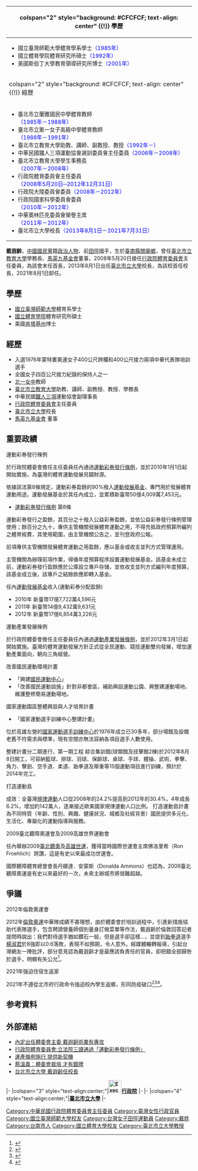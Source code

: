 {{Infobox_Prime_Minister
| name = 戴遐齡
| image = TAI hsia-ling 20080605.jpg
| width = 
| order = 第1任[[臺北市立大學|臺北市立大學]]校長
| term_start = 2013年8月1日
| term_end = 2021年7月31日
| predecessor = 首任
| successor = [[邱英浩|邱英浩]]'''代理'''
| order2 = {{ROC}}第6任[[行政院體育委員會|行政院體育委員會]]主任委員
| term_start2 = 2008年5月20日
| term_end2 = 2012年12月31日
| predecessor2 = [[楊忠和|楊忠和]]
| successor2 = 無（機關改制）
| sex = 女
| nationality = {{ROC}}
| birth_date = {{birth date and age|1962|10|8}}
| birth_place = {{ROC|臺灣省}}[[臺南縣|臺南縣]][[關廟區|關廟鄉]]
| death_date =
| death_place =
| constituency = 
| spouse = 劉玉峯
| party = 
| profession = 市場調查、運動行銷學、運動管理
| religion = 
| signature = 
| footnotes = 
}}
{{Infobox sportsperson
| name                      = 戴遐齡
| image                     = <!--上方表格已有，此處省略-->
| alt                       = 
| real_name                 = 
| native_name               = 
| native_name_lang          = 
| romanizedname             = 
| english_name              = 
| birth_name                = 
| nationality               = {{ROC-TWN}}
| national_team             = {{ROC-TWN}}
| ethnicity                 = 
| hometown                  = 
| citizenship               = 
| birth_date                = {{Birth date and age|year=1962|month=10|day=8}}
| birth_place               = {{ROC-TWN}}臺南縣關廟鄉
| death_date                = 
| death_place               = 
| resting_place             = 
| resting_place_coordinates = 
| monuments                 = 
| residence                 = {{ROC-TWN}}
| education                 = 國立臺灣師範大學體育學系<br/>國立體育學院<br/>美國肯塔基州斯伯丁大學博士
| alma_mater                = 德光女中<br/>國立臺灣師範大學<br/>國立體育學院<br/>美國肯塔基州斯伯丁大學
| occupation                = 
{{ubl
|高等教育評鑑中心委員
|中華民國行政院體育委員會主任委員（2008年–2012年）
|臺北市立大學校長（2013年–2021年）
}}
| years_active              = 1976年–
| height                    = 
| weight                    = 
| spouse                    = 劉玉峯
| country                   = {{ROC-TWN}}
| sport                     = 田徑
| event                     = 短跑、長跑
| collegeteam               = 
| worlds                    = 
| regionals                 = 
| nationals                 = 
| olympics                  = 
| highestranking            = 
| pb                        = 
{{ubl
|'''400公尺'''：56.6秒（手動） （1980年）
|'''半程馬拉松'''：2小時38分52秒 （2009年）
}}
| medaltemplates            = 
| updated                   = 2016年8月28日
}}
{| class="infobox bordered" style="width: 21em; font-size: 90%; text-align: left; float:right;" cellpadding="3"
|-
! colspan="2" style="background: #CFCFCF; text-align: center" {{!}} 學歷
|- 
| colspan="2" style="font-size: 90%" |<div style="text-align: left">
*國立臺灣師範大學體育學系學士<span style="color: blue;">（1985年）</span>
*國立體育學院體育研究所碩士<span style="color: blue;">（1992年）</span>
*美國斯伯丁大學教育領導研究所博士<span style="color: blue;">（2001年）</span>
</div>
|-
! colspan="2" style="background: #CFCFCF; text-align: center" {{!}} 經歷
|- 
| colspan="2" style="font-size: 90%" |<div style="text-align: left">
*臺北市立蘭雅國民中學體育教師<br><span style="color: blue;">（1985年－1988年）</span>
*臺北市立第一女子高級中學體育教師<br><span style="color: blue;">（1988年－1991年）</span>
*臺北市立教育大學助教、講師、副教授、教授<span style="color: blue;">（1992年－）</span>
*中華民國鐵人三項運動協會選訓委員會主任委員<span style="color: blue;">（2006年－2008年）</span>
*臺北市立教育大學學生事務長<br><span style="color: blue;">（2007年－2008年）</span>
*行政院體育委員會主任委員<br><span style="color: blue;">（2008年5月20日─2012年12月31日）</span>
*行政院大陸委員會委員<span style="color: blue;">（2008年－2012年）</span>
*行政院國家科學委員會委員<br><span style="color: blue;">（2010年－2012年）</span>
*中華奧林匹克委員會榮譽主席<br><span style="color: blue;">（2011年－2012年）</span>
*臺北市立大學校長<span style="color: blue;">（2013年8月1日－2021年7月31日）</span>
</div>
|}
'''戴遐齡'''{{BD|1962年|10月8日||}}，[[中國國民黨|中國國民黨]]籍[[政治人物|政治人物]]、前[[田徑|田徑]]國手，生於[[臺南縣|臺南縣]][[關廟區|關廟鄉]]，曾任[[臺北市立教育大學|臺北市立教育大學]]學務長、[[馬英九基金會|馬英九基金會]]董事，2008年5月20日接任[[行政院體育委員會|行政院體育委員會]]主任委員，為該會末任首長，2013年8月1日出任[[臺北市立大學|臺北市立大學]]校長，為該校首任校長，2021年8月1日卸任。

==學歷==
*[[國立臺灣師範大學|國立臺灣師範大學]]體育系學士
*[[國立體育學院|國立體育學院]]體育研究所碩士
*美國[[肯塔基州|肯塔基州]]{{link-en|斯伯丁大學|Spalding University}}博士

==經歷==
*入選1976年蒙特婁奧運女子400公尺跨欄和400公尺接力兩項中華代表隊培訓選手
*全國女子四百公尺接力紀錄的保持人之一
*[[北一女中|北一女中]]教師
*[[臺北市立教育大學|臺北市立教育大學]]助教、講師、副教授、教授、學務長
*中華民國[[鐵人三項|鐵人三項]]運動協會副理事長
*[[行政院體育委員會|行政院體育委員會]]主任委員
*[[臺北市立大學|臺北市立大學]]校長
*[http://www.ma19.org/ 馬英九基金會] {{Wayback|url=http://www.ma19.org/ |date=20210116182953 }}董事

==重要政績==
;運動彩券發行條例
於行政院體委會擔任主任委員任內通過[[運動彩券發行條例|運動彩券發行條例]]，並於2010年1月1日起開始實施，為臺灣的體育運動發展另闢財源。

依據該法第8條規定，運動彩券盈餘的90%撥入[[運動發展基金|運動發展基金]]，專門用於發展體育運動用途。運動發展基金於其任內成立，並累積新臺幣50億4,009萬7,453元。

*[[運動彩券發行條例|運動彩券發行條例]] 第8條 
運動彩券發行之盈餘，其百分之十撥入公益彩券盈餘，並依公益彩券發行條例管理使用；餘百分之九十，專供主管機關發展體育運動之用，不得充抵政府預算所編列之體育經費，其使用範圍，由主管機關公告之，並刊登政府公報。

前項專供主管機關發展體育運動之用盈餘，應以基金或收支並列方式管理運用。

主管機關為辦理前項作業，得循年度預算程序設置運動發展基金。該基金未成立前，運動彩券發行盈餘應於公庫設立專戶存儲，並依收支並列方式編列年度預算，該基金成立後，該專戶之結餘款應即轉入基金。

任內[[運動發展基金|運動發展基金]]收入(運動彩券分配盈餘)
*2010年 新臺幣17億7,722萬4,596元
*2011年 新臺幣14億9,432萬9,631元
*2012年 新臺幣17億6,854萬3,226元


;運動產業發展條例
於行政院體委會擔任主任委員任內通過[[運動產業發展條例|運動產業發展條例]]，並於2012年3月1日起開始實施。臺灣的體育運動發展方針正式從全民運動、競技運動雙向發展，增加運動產業面向，朝向三角經營。


;改善國民運動環境計畫
*「興建[[國民運動中心|國民運動中心]]」
*「改善國民運動設施」針對非都會區，補助興設運動公園、興整建運動場地、維護整修簡易運動場地。


;國家運動園區整體興設與人才培育計畫
*「國家運動選手訓練中心整建計畫」
位於高雄左營的[[國家運動選手訓練中心|國家運動選手訓練中心]]於1976年成立已30多年，部分場館及設備老舊不符需求與標準，現有空間亦無法容納各項目選手人數使用。

整建計畫分二期進行，第一期工程 綜合集訓館(球類館及技擊館2棟)於2012年8月8日開工，可容納籃球、排球、羽球、保齡球、桌球、手球、體操、武術、拳擊、角力、擊劍、空手道、柔道、跆拳道及舉重等15個運動項目進行訓練，預計於2014年完工。


;打造運動島
成效：全臺灣[[規律運動|規律運動]]人口從2008年的24.2%提高到2012年的30.4%，4年成長6.2%，增加約142萬人，逐漸接近歐美國家規律運動人口比例。
打造運動島計畫為不同特質（年齡、性別、興趣、健康狀況、城鄉及社經背景）國民提供多元化、生活化、專屬化的運動指導與服務。


;2009臺北聽障奧運會及2009高雄世界運動會
任內舉辦2009[[臺北聽奧|臺北聽奧]]及[[高雄世運|高雄世運]]，獲得當時國際世運會主席佛洛里希（Ron Froehlich）誇讚，這是有史以來最成功世運會。

國際聽障體育總會會長丹娜達．安蒙斯（Donalda Ammons）也認為，2009臺北聽障奧運是有史以來最好的一次，未來主辦城市將很難超越。

==爭議==
;2012年倫敦奧運會
2012年[[倫敦奧運|倫敦奧運]]中華隊成績不甚理想，由於體委會於培訓過程中，引進新措施協助代表隊選手，包含聘請營養師個別量身訂做菜單等作法，戴遐齡於倫敦回答記者提問時說出：我們對待選手猶如鑽石一般，但是選手卻這樣...，並提到[[跆拳道|跆拳道]]選手[[楊淑君|楊淑君]]於8強即以0:6落敗，表現不如預期，令人意外。經媒體輾轉報導，引起台灣網友一陣批評，部分意見認為戴遐齡才是最應該負責任的官員，卻把錯全部歸咎於選手，明顯有失公允<ref>{{Cite web |url=https://news.cts.com.tw/cts/sports/201208/201208111070364.html |title=存档副本 |access-date=2021-08-02 |archive-date=2021-08-02 |archive-url=https://web.archive.org/web/20210802112959/https://news.cts.com.tw/cts/sports/201208/201208111070364.html |dead-url=no }}</ref>。

;2021年強迫住宿生返家
2021年不遵從北市府行政命令強迫校內學生返鄉，形同防疫破口<ref>{{Cite web |url=https://news.ltn.com.tw/news/life/breakingnews/3540408 |title=不聽柯P的話！ 台北市立大學決議送學生返鄉 學生反彈 |access-date=2021-05-26 |archive-date=2021-05-26 |archive-url=https://web.archive.org/web/20210526075234/https://news.ltn.com.tw/news/life/breakingnews/3540408 |dead-url=no }}</ref><ref>{{Cite web |url=https://udn.com/news/story/120960/5481370 |title=本土學生確診病例破百！北市大今天強行關閉2區宿舍 |access-date=2021-05-26 |archive-date=2021-05-26 |archive-url=https://web.archive.org/web/20210526075231/https://udn.com/news/story/120960/5481370 |dead-url=no }}</ref><ref>{{Cite web |url=https://www.ettoday.net/news/20210526/1991605.htm |title=移動增染疫風險！北市大事件延燒　教部再發函：不得強制學生離宿 |access-date=2021-05-26 |archive-date=2021-05-26 |archive-url=https://web.archive.org/web/20210526075233/https://www.ettoday.net/news/20210526/1991605.htm |dead-url=no }}</ref>。

== 参考資料 ==
{{Reflist}}

== 外部連結 ==
*[http://news.epochtimes.com/b5/8/4/28/n2097767.htm 內定出任體委會主委 戴遐齡術業有專攻]
*[http://www.cna.com.tw/postwrite/Detail/30750.aspx#.UhMHPdJmhNc 行政院體育委員會:立法院三讀通過「運動彩券發行條例」] {{Wayback|url=http://www.cna.com.tw/postwrite/Detail/30750.aspx#.UhMHPdJmhNc |date=20190622141652 }}
*[https://web.archive.org/web/20160304192830/http://www.cna.com.tw/News/aSaM/201203010062-1.aspx 運產條例施行 提供新契機]
*[http://topic.udn.com/london2012/storypage.jsp?f_ART_ID=2120 蔡溫義：體委會栽培 才有銀牌] {{Wayback|url=http://topic.udn.com/london2012/storypage.jsp?f_ART_ID=2120 |date=20120918123749 }}
*[https://web.archive.org/web/20130828051058/http://www.cna.com.tw/News/aEDU/201307240223-1.aspx 台北市立大學 戴遐齡任校長]

{{start box}}
{{s-gov|roc}}
|-
|colspan="3" style="text-align:center;"|'''[[File:Executive_Yuan,ROC_LOGO.svg|35px]][[行政院|行政院]]'''
|-
{{s-before|[[楊忠和|楊忠和]]}}
{{s-title|[[行政院體育委員會|行政院體育委員會]]主任委員<br /><small>第六任<br />2008年5月20日－2012年12月31日}}
{{s-none|末任<br/>體委會改制為[[教育部體育署|教育部體育署]]<br/>（改制後：[[何卓飛|何卓飛]]）}}
{{s-edu}}
|-
|colspan="4" style="text-align:center;"|'''[[臺北市立大學|臺北市立大學]]'''
|-
{{s-none|首任}}
{{s-title|[[臺北市立大學|臺北市立大學]]校長<br /><small>第一任<br />2013年8月1日－}}
{{s-after|現任}}
{{end box}}
{{劉兆玄內閣}}
{{吳敦義內閣}}
{{陳冲內閣}}

[[Category:中華民國行政院體育委員會主任委員|Category:中華民國行政院體育委員會主任委員]]
[[Category:臺灣女性行政官員|Category:臺灣女性行政官員]]
[[Category:國立臺灣師範大學校友|Category:國立臺灣師範大學校友]]
[[Category:台灣女子田徑運動員|Category:台灣女子田徑運動員]]
[[Category:戴姓|Category:戴姓]]
[[Category:台南市人|Category:台南市人]]
[[Category:國立體育大學校友|Category:國立體育大學校友]]
[[Category:臺北市立大學教授|Category:臺北市立大學教授]]